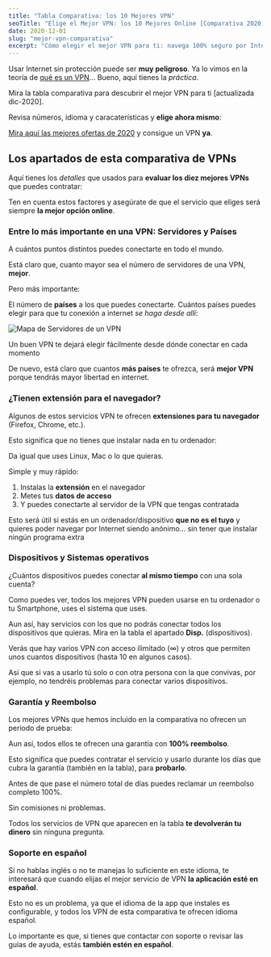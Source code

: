 ```yaml
---
title: "Tabla Comparativa: los 10 Mejores VPN"
seoTitle: "Elige el Mejor VPN: los 10 Mejores Online [Comparativa 2020]"
date: 2020-12-01
slug: "mejor-vpn-comparativa"
excerpt: "Cómo elegir el mejor VPN para ti: navega 100% seguro por Internet, al mejor precio y con un servicio óptimo [actualizado dic-2020]"
---
```



Usar Internet sin protección puede ser **muy peligroso**. Ya lo vimos en la teoría de [qué es un VPN](/guias/que-es-vpn/)... Bueno, aquí tienes la _práctica_.

Mira la tabla comparativa para descubrir el mejor VPN para ti [actualizada dic-2020].

Revisa números, idioma y caracaterísticas y **elige ahora mismo**:

<Comparativa />

[Mira aquí las mejores ofertas de 2020](/guias/ofertas-vpn-2020/) y consigue un VPN **ya**.

## Los apartados de esta comparativa de VPNs

Aquí tienes los _detalles_ que usados para **evaluar los diez mejores VPNs** que puedes contratar:

Ten en cuenta estos factores y asegúrate de que el servicio que eliges será siempre **la mejor opción online**.

### Entre lo más importante en una VPN: Servidores y Países

A cuántos puntos distintos puedes conectarte en todo el mundo.

Está claro que, cuanto mayor sea el número de servidores de una VPN, **mejor**.

Pero más importante:

El número de **países** a los que puedes conectarte. Cuántos países puedes elegir para que tu conexión a internet _se haga desde allí_:

![Mapa de Servidores de un VPN](_mejores1.jpg)

Un buen VPN te dejará elegir fácilmente desde dónde conectar en cada momento

De nuevo, está claro que cuantos **más países** te ofrezca, será **mejor VPN** porque tendrás mayor libertad en internet.

### ¿Tienen extensión para el navegador?

Algunos de estos servicios VPN te ofrecen **extensiones para tu navegador** (Firefox, Chrome, etc.).

Esto significa que no tienes que instalar nada en tu ordenador:

Da igual que uses Linux, Mac o lo que quieras.

Simple y muy rápido:

1. Instalas la **extensión** en el navegador
2. Metes tus **datos de acceso**
3. Y puedes conectarte al servidor de la VPN que tengas contratada

Esto será útil si estás en un ordenador/dispositivo **que no es el tuyo** y quieres poder navegar por Internet siendo anónimo... sin tener que instalar ningún programa extra

### Dispositivos y Sistemas operativos

¿Cuántos dispositivos puedes conectar **al mismo tiempo** con una sola cuenta?

Como puedes ver, todos los mejores VPN pueden usarse en tu ordenador o tu Smartphone, uses el sistema que uses.

Aun así, hay servicios con los que no podrás conectar todos los dispositivos que quieras. Mira en la tabla el apartado **Disp.** (dispositivos).

Verás que hay varios VPN con acceso ilimitado (∞) y otros que permiten unos cuantos dispositivos (hasta 10 en algunos casos).

Así que si vas a usarlo tú solo o con otra persona con la que convivas, por ejemplo, no tendréis problemas para conectar varios dispositivos.

### Garantía y Reembolso

Los mejores VPNs que hemos incluido en la comparativa no ofrecen un periodo de prueba:

Aun así, todos ellos te ofrecen una garantía con **100% reembolso**.

Esto significa que puedes contratar el servicio y usarlo durante los días que cubra la garantía (también en la tabla), para **probarlo**.

Antes de que pase el número total de días puedes reclamar un reembolso completo 100%.

Sin comisiones ni problemas.

Todos los servicios de VPN que aparecen en la tabla **te devolverán tu dinero** sin ninguna pregunta.

### Soporte en español

Si no hablas inglés o no te manejas lo suficiente en este idioma, te interesará que cuando elijas el mejor servicio de VPN **la aplicación esté en español**.

Esto no es un problema, ya que el idioma de la app que instales es configurable, y todos los VPN de esta comparativa te ofrecen idioma español.

Lo importante es que, si tienes que contactar con soporte o revisar las guías de ayuda, estás **también estén en español**.
